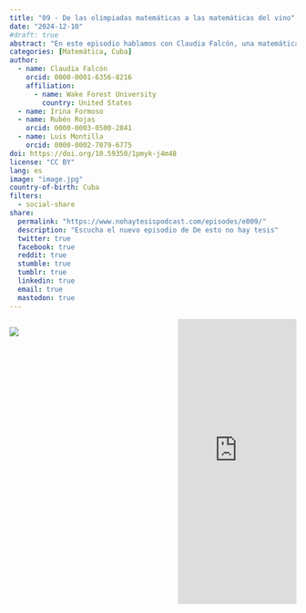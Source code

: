 ```yaml
---
title: "09 - De las olimpiadas matemáticas a las matemáticas del vino"
date: "2024-12-10"
#draft: true
abstract: "En este episodio hablamos con Claudia Falcón, una matemática cubana apasionada por la mecánica de fluidos. Compartió su experiencia venciendo el miedo a la investigación, su adaptación a nuevas culturas y su transición por diferentes campos gracias a las matemáticas. ¡Disfruten!"
categories: [Matemática, Cuba]
author: 
  - name: Claudia Falcón
    orcid: 0000-0001-6356-8216
    affiliation:
      - name: Wake Forest University
        country: United States
  - name: Irina Formoso
  - name: Rubén Rojas
    orcid: 0000-0003-0500-2841
  - name: Luis Montilla
    orcid: 0000-0002-7079-6775
doi: https://doi.org/10.59350/1pmyk-j4m48
license: "CC BY"
lang: es
image: "image.jpg"
country-of-birth: Cuba
filters:
  - social-share
share:
  permalink: "https://www.nohaytesispodcast.com/episodes/e009/"
  description: "Escucha el nuevo episodio de De esto no hay tesis"
  twitter: true
  facebook: true
  reddit: true
  stumble: true
  tumblr: true
  linkedin: true
  email: true
  mastodon: true
---
```



:::::::::::::: {.columns}

::: {.column width="45%"}
![](image.jpg)
:::
::: {.column width="10%"}
:::
::: {.column width="45%"}
<iframe src="https://castbox.fm/app/castbox/player/id4697760/id760987399?v=8.22.11&autoplay=0&hide_list=1" frameborder="0" width="100%" height="500"></iframe>
:::
:::::::::::::: 
